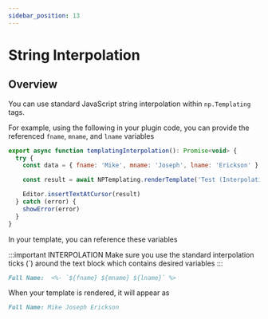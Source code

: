 ```yaml
---
sidebar_position: 13
---
```


# String Interpolation

## Overview
You can use standard JavaScript string interpolation within `np.Templating` tags.


<Tabs>
  <TabItem value="code" label="Plugin Code" default>

For example, using the following in your plugin code, you can provide the referenced `fname`, `mname`, and `lname` variables


```javascript
export async function templatingInterpolation(): Promise<void> {
  try {
    const data = { fname: 'Mike', mname: 'Joseph', lname: 'Erickson' }

    const result = await NPTemplating.renderTemplate('Test (Interpolation)', data)

    Editor.insertTextAtCursor(result)
  } catch (error) {
    showError(error)
  }
}
```

  </TabItem>
  <TabItem value="template" label="Template">

In your template, you can reference these variables

:::important INTERPOLATION
Make sure you use the standard interpolation ticks (`) around the text block which contains desired variables
:::

  ```markdown
  Full Name:  <%- `${fname} ${mname} ${lname}` %>
  ```

  </TabItem>

  <TabItem value="output" label="Output">

  When your template is rendered, it will appear as

  ```markdown
  Full Name: Mike Joseph Erickson
  ```

  </TabItem>

</Tabs>
